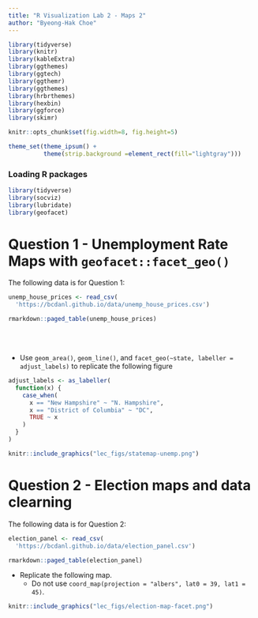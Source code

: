 ```yaml
---
title: "R Visualization Lab 2 - Maps 2"
author: "Byeong-Hak Choe"
---
```


```r
library(tidyverse)
library(knitr)
library(kableExtra)
library(ggthemes)
library(ggtech)
library(ggthemr)
library(ggthemes)
library(hrbrthemes)
library(hexbin)
library(ggforce)
library(skimr)

knitr::opts_chunk$set(fig.width=8, fig.height=5)  

theme_set(theme_ipsum() +
          theme(strip.background =element_rect(fill="lightgray")))
```

### Loading R packages

```r
library(tidyverse)
library(socviz)
library(lubridate)
library(geofacet)
```

# Question 1 - Unemployment Rate Maps with `geofacet::facet_geo()`

The following data is for Question 1:

```r
unemp_house_prices <- read_csv(
  'https://bcdanl.github.io/data/unemp_house_prices.csv')

```

```r
rmarkdown::paged_table(unemp_house_prices) 
```

<br><br>

-   Use `geom_area()`, `geom_line()`, and `facet_geo(~state, labeller = adjust_labels)` to replicate the following figure

```r
adjust_labels <- as_labeller(
  function(x) {
    case_when(
      x == "New Hampshire" ~ "N. Hampshire",
      x == "District of Columbia" ~ "DC",
      TRUE ~ x
    )
  }
)
```

```r
knitr::include_graphics("lec_figs/statemap-unemp.png")
```

# Question 2 - Election maps and data clearning

The following data is for Question 2:

```r
election_panel <- read_csv(
  'https://bcdanl.github.io/data/election_panel.csv')

```

```r
rmarkdown::paged_table(election_panel) 
```

-   Replicate the following map.
    -   Do not use `coord_map(projection = "albers", lat0 = 39, lat1 = 45)`.

```r
knitr::include_graphics("lec_figs/election-map-facet.png")
```
